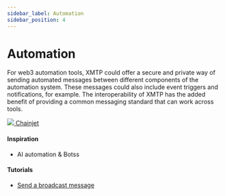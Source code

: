 ```yaml
---
sidebar_label: Automation
sidebar_position: 4
---
```



# Automation

For web3 automation tools, XMTP could offer a secure and private way of sending automated messages between different components of the automation system. These messages could also include event triggers and notifications, for example. The interoperability of XMTP has the added benefit of providing a common messaging standard that can work across tools.

<div class="chain-list">
  <a href="https://chainjet.io/" class="chain-item">
    <img src={chainjet} />
    <span>Chainjet</span>
  </a>
</div>

#### Inspiration

- AI automation & Botss

#### Tutorials

- [Send a broadcast message](/docs/tutorials/broadcast)
